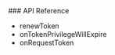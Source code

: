 <PlatformWrapper platform="react-native">
### API Reference

-   <Link target="_blank" to="{{global.API_REF_RN_ROOT}}/class_irtcengine.html#api_irtcengine_renewtoken">renewToken</Link>
-   <Link target="_blank" to="{{global.API_REF_RN_ROOT}}/class_irtcengineeventhandler.html#callback_irtcengineeventhandler_ontokenprivilegewillexpire">onTokenPrivilegeWillExpire</Link>
-   <Link target="_blank" to="{{global.API_REF_RN_ROOT}}/class_irtcengineeventhandler.html#callback_irtcengineeventhandler_onrequesttoken">onRequestToken</Link>

</PlatformWrapper>